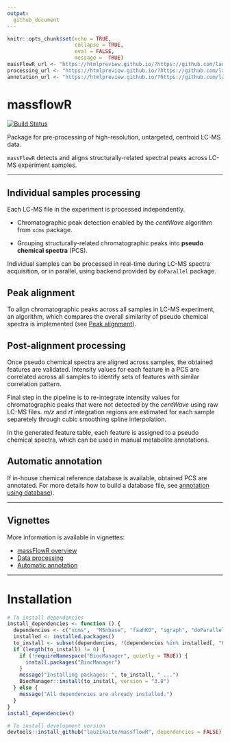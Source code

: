 ```yaml
---
output:
  github_document
---
```


```r
knitr::opts_chunk$set(echo = TRUE,
                      collapse = TRUE,
                      eval = FALSE, 
                      message =  TRUE)
massFlowR_url <- "https://htmlpreview.github.io/?https://github.com/lauzikaite/massFlowR/blob/master/doc/massFlowR.html"
processing_url <- "https://htmlpreview.github.io/?https://github.com/lauzikaite/massFlowR/blob/master/doc/processing.html"
annotation_url <- "https://htmlpreview.github.io/?https://github.com/lauzikaite/massFlowR/blob/master/doc/annotation.html"

```

# massflowR


[![Build Status](https://travis-ci.org/lauzikaite/massFlowR.svg?branch=master)](https://travis-ci.org/lauzikaite/massFlowR)


Package for pre-processing of high-resolution, untargeted, centroid LC-MS data.


`massFlowR` detects and aligns structurally-related spectral peaks across LC-MS experiment samples.


***

## Individual samples processing


Each LC-MS file in the experiment is processed independently.
 
* Chromatographic peak detection enabled by the *centWave* algorithm from `xcms` package.

* Grouping structurally-related chromatographic peaks into **pseudo chemical spectra** (PCS).

Individual samples can be processed in real-time during LC-MS spectra acquisition, or in parallel, using backend provided by `doParallel` package.


## Peak alignment


To align chromatographic peaks across all samples in LC-MS experiment, an algorithm, which compares the overall similarity of pseudo chemical spectra is implemented (see [Peak alignment](`r processing_url`)). 


## Post-alignment processing


Once pseudo chemical spectra are aligned across samples, the obtained features are validated. Intensity values for each feature in a PCS are correlated across all samples to identify sets of features with similar correlation pattern.

Final step in the pipeline is to re-integrate intensity values for chromatographic peaks that were not detected by the *centWave* using raw LC-MS files. *m/z* and *rt* integration regions are estimated for each sample separetely through cubic smoothing spline interpolation.

In the generated feature table, each feature is assigned to a pseudo chemical spectra, which can be used in manual metabolite annotations.


## Automatic annotation


If in-house chemical reference database is available, obtained PCS are annotated. For more details how to build a database file, see [annotation using database](`r annotation_url`)).


***


## Vignettes

More information is available in vignettes:

* [massFlowR overview](`r massFlowR_url`)
* [Data processing](`r processing_url`)
* [Automatic annotation](`r annotation_url`)

***


# Installation


```r
# To install dependencies
install_dependencies <- function () {
  dependencies <- c("xcms",  "MSnbase", "faahKO", "igraph", "doParallel",  "foreach")
  installed <- installed.packages()
  to_install <- subset(dependencies, !(dependencies %in% installed[, "Package"]))
  if (length(to_install) != 0) {
    if (!requireNamespace("BiocManager", quietly = TRUE)) {
      install.packages("BiocManager")
    }
    message("Installing packages: ", to_install, " ...")
    BiocManager::install(to_install, version = "3.8")
  } else {
    message("All dependencies are already installed.")
  }
}
install_dependencies()

# To install development version
devtools::install_github("lauzikaite/massflowR", dependencies = FALSE)
```

